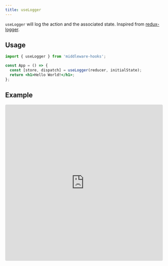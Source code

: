 ```yaml
---
title: useLogger
---
```


`useLogger` will log the action and the associated state.
Inspired from [redux-logger](https://github.com/LogRocket/redux-logger).

## Usage

```jsx
import { useLogger } from 'middleware-hooks';

const App = () => {
  const [store, dispatch] = useLogger(reducer, initialState);
  return <h1>Hello World!</h1>;
};
```

## Example

<iframe
  width="100%"
  height="500"
  style="border:0; border-radius: 4px; overflow:hidden;"
  sandbox="allow-modals allow-forms allow-popups allow-scripts allow-same-origin"
  src="https://codesandbox.io/embed/use-logger-example-mwsi7?fontsize=14&hidenavigation=1&module=App.js&theme=dark"
/>
